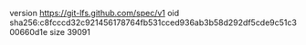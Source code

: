 version https://git-lfs.github.com/spec/v1
oid sha256:c8fcccd32c921456178764fb531cced936ab3b58d292df5cde9c51c300660d1e
size 39091
